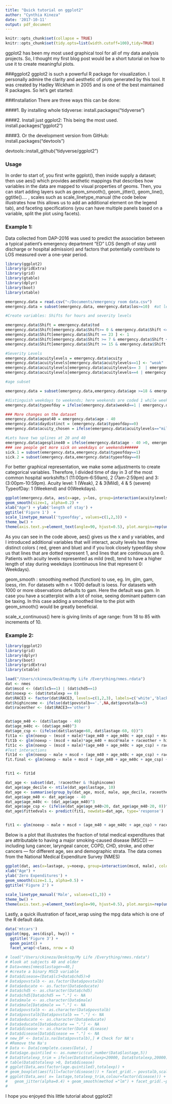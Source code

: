 ```yaml
---
title: "Quick tutorial on ggplot2"
author: "Cynthia Kineza"
date: '2017-10-11'
output: pdf_document
---
```

```r
knitr::opts_chunk$set(collapse = TRUE)
knitr::opts_chunk$set(tidy.opts=list(width.cutoff=100),tidy=TRUE)
```

ggplot2 has been my most used graphical tool for all of my data analysis projects. So, I thought my first blog post would be a short tutorial on how to use it to create meaningful plots.

###ggplot2
ggplot2 is such a powerful R package for visualization. I personally admire the clarity and aesthetic of plots generated by this tool. It was created by Hadley Wickham in 2005 and is one of the best maintained R packages. 
So let's get started:

###Installation
There are three ways this can be done:

####1. By installing whole tidyverse:
install.packages("tidyverse")

####2. Install just ggplot2: This being the most used.
install.packages("ggplot2")

####3. Or the development version from GitHub:
install.packages("devtools")

devtools::install_github("tidyverse/ggplot2")

### Usage

In order to start of, you first write ggplot(), then inside supply a dataset; then use aes() which provides aesthetic mappings that describes how variables in the data are mapped to visual properties of geoms.
Then, you can start adding layers such as geom_smooth(), geom_jitter(), geom_line(), ggtitle().... , scales such as scale_linetype_manual (the code below illustrates how this allows us to add an additional element on the legend tab), and faceting specifications (you can have multiple panels based on a variable, split the plot using facets).


### Example 1:
Data collected from DAP-2016 was used to predict the association between a typical patient's emergency department "ED" LOS (length of stay until discharge or hospital admission) and factors that potentially contribute to LOS measured over a one-year period. 
```r
library(ggplot2)
library(gridExtra)
library(grid)
library(gtable)
library(dplyr)
library(boot)
library(xtable)

emergency.data = read.csv("~/Documents/emergency room data.csv")
emergency.data = subset(emergency.data, emergency.data$los>=10)  #at least 10 minutes 

#Create variables: Shifts for hours and severity levels

emergency.data$Shift = emergency.data$tod
emergency.data$Shift[emergency.data$Shift>= 0 & emergency.data$Shift <= 6] <- 1
emergency.data$Shift[emergency.data$Shift == 23 ] <- 1
emergency.data$Shift[emergency.data$Shift >= 7 & emergency.data$Shift <= 14] <- 2
emergency.data$Shift[emergency.data$Shift >= 15 & emergency.data$Shift <= 22] <- 3

#Severity Levels
emergency.data$acuitylevels = emergency.data$acuity
emergency.data$acuitylevels[emergency.data$acuitylevels==1] <- "weak"
emergency.data$acuitylevels[emergency.data$acuitylevels== 3  | emergency.data$acuitylevels==2 ] <- "mild"
emergency.data$acuitylevels[emergency.data$acuitylevels==4 | emergency.data$acuitylevels==5 ] <- "severe"

#age subset

emergency.data = subset(emergency.data,emergency.data$age >=18 & emergency.data$age <= 88 )

#distinguish weekdays to weekends; here weekends are coded 1 while weekdays are coded 0
emergency.data$typeofday = ifelse(emergency.data$weekd==1 | emergency.data$weekd==7,1,0)

### More changes on the dataset 
emergency.data$ageat40 = emergency.data$age - 40
emergency.data$daydistinct = (emergency.data$typeofday==0)
emergency.data$acuity_chosen = ifelse(emergency.data$acuitylevels=="mild" | emergency.data$acuitylevels=="weak",0,1)

#Lets have two splines at 20 and 40 
emergency.data$agespline40 = ifelse(emergency.data$age - 40 >0, emergency.data$age - 40,0)
### see people get more sick on weekdays or weekends######
sick.1 = subset(emergency.data,emergency.data$typeofday==1)
sick.2 = subset(emergency.data,emergency.data$typeofday==0)
```

For better graphical representation, we make some adjustments to create categorical variables. 
Therefore, I divided time of day in 3 of the most common hospital workshifts:1 (11:00pm-6:59am), 2 (7am-2:59pm) and
3: (3:00pm-10:59pm). 
Acuity level: 1 (Weak), 2 & 3(Mild), 4 & 5 (severe)
TypeofDay: 1 (Weekend) and 0(Weekdays). 


```r
ggplot(emergency.data, aes(x=age, y=los, group=interaction(acuitylevels, typeofday), colour=acuitylevels, linetype=factor(typeofday))) +
geom_smooth(size=1, alpha=0.2) + 
xlab("Age") + ylab('length of stay') + 
ggtitle('Figure 1')  + 
scale_linetype_manual('typeofday', values=c(1,2,3)) + 
theme_bw() + 
theme(axis.text.y=element_text(angle=90, hjust=0.5), plot.margin=rep(unit(0,"null"),4), legend.position='bottom', legend.box='vertical', text=element_text(size=9), legend.text=element_text(size=6)) + scale_x_continuous(breaks=seq(18,85,10))
```
As you can see in the code above, aes() gives us the x and y variables, and I introduced additional variables that will interact, acuity levels has three distinct colors ( red, green and blue) and if you look closely typeofday show us that lines that are dotted represent 1, and lines that are continuous are 0.
Patients with acuity levels represented as mild (red), tend to have a higher length of stay during weekdays        (continuous line that represent 0: Weekdays).

geom_smooth : smoothing method (function) to use, eg. lm, glm, gam, loess, rlm. For datasets with n < 1000 default is loess. For datasets with 1000 or more observations defaults to gam. Here the default was gam.
In case you have a scatterplot with a lot of noise, seeing dominant pattern can be taxing. In this case adding a smoothed line to the plot with geom_smooth() would be greatly beneficial.

scale_x_continuous() here is giving limits of age range: from 18 to 85 with increments of 10.


### Example 2:
```r
library(ggplot2)
library(grid)
library(dplyr)
library(boot)
library(gridExtra)
library(xtable)

load("/Users/ckineza/Desktop/My Life /Everything/nmes.rdata")
dat <- nmes
dat$mscd <- (dat$lc5==1) | (dat$chd5==1)
dat$noexp <- (dat$totalexp == 0)
dat$RACE3 <- factor(dat$RACE3, levels=c(1,2,3), labels=c('white','black','other'))
dat$highincome <- ifelse(dat$povstalb=='.',NA,dat$povstalb==5)
dat$raceother <- (dat$RACE3=='other')


dat$age_m40 <- (dat$lastage - 40)
dat$age_m40c <- (dat$age_m40)^3
dat$age_csp <- (ifelse(dat$lastage>60, dat$lastage-60, 0))^3
fit1a <- glm(noexp ~ (mscd + male)*(age_m40 + age_m40c + age_csp) + mscd*male + raceother + highincome, data=dat, family='binomial')
fit1b <- glm(noexp ~ (mscd + male)*age_m40 + mscd*male + raceother + highincome, data=dat, family='binomial')
fit1c <- glm(noexp ~ (mscd + male)*(age_m40 + age_m40c + age_csp) + raceother + highincome, data=dat, family='binomial')
#Test interactions
fit1d <- glm(noexp ~ male + mscd + (age_m40 + age_m40c + age_csp) + raceother + highincome, data=dat, family='binomial') 
fit.final <- glm(noexp ~ male + mscd + (age_m40 + age_m40c + age_csp) + raceother + highincome, data=dat, family='binomial')  


fit1 <- fit1d

dat_age <- subset(dat, !raceother & !highincome)
dat_age$age_decile <- ntile(dat_age$lastage, 10)
dat_age <- summarise(group_by(dat_age, mscd, male, age_decile, raceother, highincome), age=median(lastage), p = mean(noexp), odds = p/(1-p))
dat_age$age_m40 <- dat_age$age - 40
dat_age$age_m40c <- (dat_age$age_m40)^3
dat_age$age_csp <- (ifelse(dat_age$age_m40>20, dat_age$age_m40-20, 0))^3
dat_age$fittedvals <- predict(fit1, newdata=dat_age, type='response')


fit1 <- glm(noexp ~ male + mscd + (age_m40 + age_m40c + age_csp) + raceother + highincome, data=dat, family='binomial') 
```

Below is a plot that illustrates the fraction of total medical expenditures that are attributable to having a major smoking-caused disease (MSCD) --- including lung cancer, laryngeal cancer, COPD, CHD, stroke, and other cancers --- for different age, sex and demographic strata. The data comes from the National Medical Expenditure Survey (NMES)

```r
ggplot(dat, aes(x=lastage, y=noexp, group=interaction(mscd, male), colour=mscd, linetype=factor(male))) + geom_jitter(size=0.5) + 
xlab("Age") + 
ylab('Zero Expenditures') + 
geom_smooth(size=1.1, alpha=0.5) + 
ggtitle('Figure 2') + 
  
scale_linetype_manual('Male', values=c(1,3)) + 
theme_bw() + 
theme(axis.text.y=element_text(angle=90, hjust=0.5), plot.margin=rep(unit(0,"null"),4), legend.position='bottom', legend.box='horizontal', text=element_text(size=9), legend.text=element_text(size=6)) + scale_x_continuous(breaks=seq(40,80,10))
```

Lastly, a quick illustration of facet_wrap using the mpg data which is one of the R default data.
```r
data('mtcars')
ggplot(mpg, aes(displ, hwy)) + 
  ggtitle('Figure 3') +
  geom_point() +
  facet_wrap(~class, nrow = 4)
```

```r

# load("/Users/ckineza/Desktop/My Life /Everything/nmes.rdata")
# #look at subjects 40 and older
# Data=nmes[nmes$lastage>=40,]
# #create a binary MSCD variable
# Data$disease=(Data$lc5+Data$chd5)>0
# Data$povstalb <- as.factor(Data$povstalb) 
# Data$educate <- as.factor(Data$educate)
# Data$chd5 <- as.character(Data$chd5)
# Data$chd5[Data$chd5 == "."] <- NA
# Data$male <- as.character(Data$male)
# Data$male[Data$male == "."] <- NA
# Data$povstalb <- as.character(Data$povstalb)
# Data$povstalb[Data$povstalb == "."] <- NA
# Data$educate <- as.character(Data$educate)
# Data$educate[Data$educate == "."] <- NA
# Data$disease <- as.character(Data$ disease)
# Data$disease[Data$disease == "."] <- NA
# new_DF <- Data[is.na(Data$povstalb),] # Check for NA's
# #Remove the Na's
# Data <- Data[complete.cases(Data), ]
# Data$age.quintiled <- as.numeric(cut_number(Data$lastage,5))
# Data$totalexp_trim = ifelse(Data$totalexp<20000, Data$totalexp,20000)
# table(Data$totalexp >0, Data$disease)
# ggplot(Data,aes(factor(age.quintiled),totalexp)) +
# geom_boxplot(aes(fill=factor(disease))) + facet_grid(.~ povstalb,scales = "fixed")
# ggplot(Data,aes( x= lastage,totalexp_trim,colour=factor(disease))) +
#   geom_jitter(alpha=0.4) + geom_smooth(method ="lm") + facet_grid(.~povstalb, scales ="fixed")
# 

```
I hope you enjoyed this little tutorial about ggplot2!
